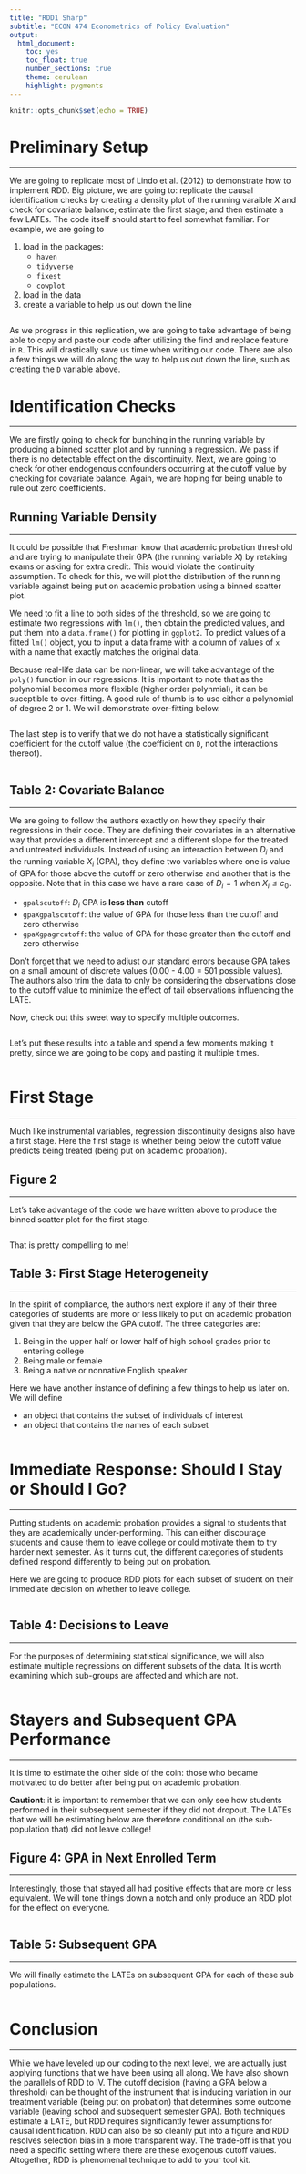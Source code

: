 ```yaml
---
title: "RDD1 Sharp"
subtitle: "ECON 474 Econometrics of Policy Evaluation"
output: 
  html_document:
    toc: yes
    toc_float: true
    number_sections: true
    theme: cerulean
    highlight: pygments
---
```


```r
knitr::opts_chunk$set(echo = TRUE)
```


# Preliminary Setup
********************************************************************************

We are going to replicate most of Lindo et al. (2012) to demonstrate how to implement RDD.
Big picture, we are going to: replicate the causal identification checks by creating a density plot of the running varaible $X$ and check for covariate balance; estimate the first stage; and then estimate a few LATEs.
The code itself should start to feel somewhat familiar. For example, we are going to 

1. load in the packages:
    - `haven`
    - `tidyverse`
    - `fixest`
    - `cowplot`
2. load in the data
3. create a variable to help us out down the line


```r

```

As we progress in this replication, we are going to take advantage of being able to copy and paste our code after utilizing the find and replace feature in `R`.
This will drastically save us time when writing our code.
There are also a few things we will do along the way to help us out down the line, such as creating the `D` variable above.




# Identification Checks
********************************************************************************

We are firstly going to check for bunching in the running variable by producing a binned scatter plot and by running a regression.
We pass if there is no detectable effect on the discontinuity.
Next, we are going to check for other endogenous confounders occurring at the cutoff value by checking for covariate balance.
Again, we are hoping for being unable to rule out zero coefficients. 


## Running Variable Density
**********************************************************************

It could be possible that Freshman know that academic probation threshold and are trying to manipulate their GPA (the running variable $X$) by retaking exams or asking for extra credit.
This would violate the continuity assumption.
To check for this, we will plot the distribution of the running variable against being put on academic probation using a binned scatter plot.

We need to fit a line to both sides of the threshold, so we are going to estimate two regressions with `lm()`, then obtain the predicted values, and put them into a `data.frame()` for plotting in `ggplot2`.
To predict values of a fitted `lm()` object, you to input a data frame with a column of values of `x` with a name that exactly matches the original data.

Because real-life data can be non-linear, we will take advantage of the `poly()` function in our regressions.
It is important to note that as the polynomial becomes more flexible (higher order polynmial), it can be suceptible to over-fitting. 
A good rule of thumb is to use either a polynomial of degree 2 or 1.
We will demonstrate over-fitting below.



```r

```

The last step is to verify that we do not have a statistically significant coefficient for the cutoff value (the coefficient on `D`, not the interactions thereof).


```r

```


## Table 2: Covariate Balance
**********************************************************************

We are going to follow the authors exactly on how they specify their regressions in their code.
They are defining their covariates in an alternative way that provides a different intercept and a different slope for the treated and untreated individuals.
Instead of using an interaction between $D_i$ and the running variable $X_i$ (GPA), they define two variables where one is value of GPA for those above the cutoff or zero otherwise and another that is the opposite.
Note that in this case we have a rare case of $D_i = 1$ when $X_i \leq c_0$.

- `gpalscutoff`: $D_i$ GPA is **less than** cutoff
- `gpaXgpalscutoff`: the value of GPA for those less than the cutoff and zero otherwise
- `gpaXgpagrcutoff`: the value of GPA for those greater than the cutoff and zero otherwise

Don't forget that we need to adjust our standard errors because GPA takes on a small amount of discrete values (0.00 - 4.00 = 501 possible values).
The authors also trim the data to only be considering the observations close to the cutoff value to minimize the effect of tail observations influencing the LATE.

Now, check out this sweet way to specify multiple outcomes.

```r

```


Let's put these results into a table and spend a few moments making it pretty, since we are going to be copy and pasting it multiple times.


```r

```


# First Stage
********************************************************************************

Much like instrumental variables, regression discontinuity designs also have a first stage.
Here the first stage is whether being below the cutoff value predicts being treated (being put on academic probation).


## Figure 2
**********************************************************************

Let's take advantage of the code we have written above to produce the binned scatter plot for the first stage.


```r

```


That is pretty compelling to me!

## Table 3: First Stage Heterogeneity
**********************************************************************

In the spirit of compliance, the authors next explore if any of their three categories of students are more or less likely to put on academic probation given that they are below the GPA cutoff.
The three categories are:

1. Being in the upper half or lower half of high school grades prior to entering college
2. Being male or female
3. Being a native or nonnative English speaker 

Here we have another instance of defining a few things to help us later on.
We will define 

- an object that contains the subset of individuals of interest
- an object that contains the names of each subset

```r

```




# Immediate Response: Should I Stay or Should I Go?
********************************************************************************


Putting students on academic probation provides a signal to students that they are academically under-performing.
This can either discourage students and cause them to leave college or could motivate them to try harder next semester.
As it turns out, the different categories of students defined respond differently to being put on probation.

Here we are going to produce RDD plots for each subset of student on their immediate decision on whether to leave college.


```r

```



## Table 4: Decisions to Leave
**********************************************************************

For the purposes of determining statistical significance, we will also estimate multiple regressions on different subsets of the data.
It is worth examining which sub-groups are affected and which are not.

```r

```




# Stayers and Subsequent GPA Performance
********************************************************************************

It is time to estimate the other side of the coin: those who became motivated to do better after being put on academic probation.

**Cautiont**: it is important to remember that we can only see how students performed in their subsequent semester if they did not dropout. 
The LATEs that we will be estimating below are therefore conditional on (the sub-population that) did not leave college!

## Figure 4: GPA in Next Enrolled Term
**********************************************************************

Interestingly, those that stayed all had positive effects that are more or less equivalent.
We will tone things down a notch and only produce an RDD plot for the effect on everyone.


```r

```




## Table 5: Subsequent GPA
**********************************************************************

We will finally estimate the LATEs on subsequent GPA for each of these sub populations.


```r

```



# Conclusion
********************************************************************************

While we have leveled up our coding to the next level, we are actually just applying functions that we have been using all along. 
We have also shown the parallels of RDD to IV.
The cutoff decision (having a GPA below a threshold) can be thought of the instrument that is inducing variation in our treatment variable (being put on probation) that determines some outcome variable (leaving school and subsequent semester GPA).
Both techniques estimate a LATE, but RDD requires significantly fewer assumptions for causal identification. 
RDD can also be so cleanly put into a figure and RDD resolves selection bias in a more transparent way.
The trade-off is that you need a specific setting where there are these exogenous cutoff values.
Altogether, RDD is phenomenal technique to add to your tool kit.


